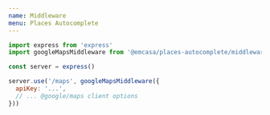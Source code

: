 ```yaml
---
name: Middleware
menu: Places Autocomplete
---
```


```js
import express from 'express'
import googleMapsMiddleware from '@emcasa/places-autocomplete/middleware'

const server = express()

server.use('/maps', googleMapsMiddleware({
  apiKey: '...',
  // ... @google/maps client options
}))

```
